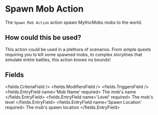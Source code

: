 
# Spawn Mob Action 

The `Spawn Mob Action` action spawn MythicMobs mobs to the world.

## How could this be used?

This action could be used in a plethora of scenarios. From simple quests requiring you to kill some spawned mobs, to complex storylines that simulate entire battles, this action knows no bounds!


## Fields

<fields.CriteriaField />
<fields.ModifiersField />
<fields.TriggersField />
<fields.EntryField name='Mob Name' required>
     The mob's name
</fields.EntryField>
<fields.EntryField name='Level' required>
     The mob's level
</fields.EntryField>
<fields.EntryField name='Spawn Location' required>
     The mob's spawn location
</fields.EntryField>
